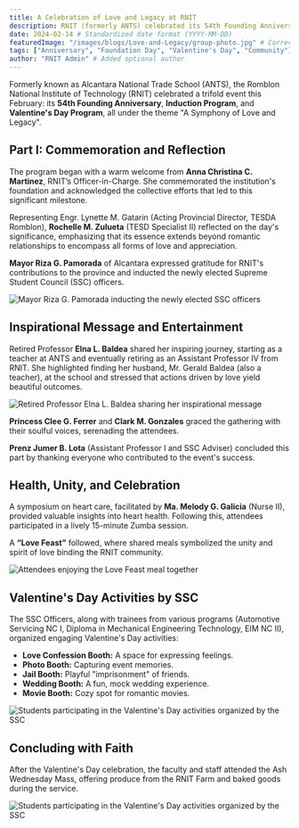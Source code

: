 ```yaml
---
title: A Celebration of Love and Legacy at RNIT
description: RNIT (formerly ANTS) celebrated its 54th Founding Anniversary, Induction Program, and Valentine's Day with the theme "A Symphony of Love and Legacy".
date: 2024-02-14 # Standardized date format (YYYY-MM-DD)
featuredImage: "/images/blogs/Love-and-Legacy/group-photo.jpg" # Corrected path relative to /public
tags: ["Anniversary", "Foundation Day", "Valentine's Day", "Community"] # Added optional tags
author: "RNIT Admin" # Added optional author
---
```


Formerly known as Alcantara National Trade School (ANTS), the Romblon National Institute of Technology (RNIT) celebrated a trifold event this February: its **54th Founding Anniversary**, **Induction Program**, and **Valentine's Day Program**, all under the theme "A Symphony of Love and Legacy".

## Part I: Commemoration and Reflection

The program began with a warm welcome from **Anna Christina C. Martinez**, RNIT’s Officer-in-Charge. She commemorated the institution's foundation and acknowledged the collective efforts that led to this significant milestone.

Representing Engr. Lynette M. Gatarin (Acting Provincial Director, TESDA Romblon), **Rochelle M. Zulueta** (TESD Specialist II) reflected on the day's significance, emphasizing that its essence extends beyond romantic relationships to encompass all forms of love and appreciation.

**Mayor Riza G. Pamorada** of Alcantara expressed gratitude for RNIT's contributions to the province and inducted the newly elected Supreme Student Council (SSC) officers.

<Image
  src="/images/blogs/Love-and-Legacy/group-photo.jpg"
  alt="Mayor Riza G. Pamorada inducting the newly elected SSC officers"
  width={700}
  height={400}
/>

## Inspirational Message and Entertainment

Retired Professor **Elna L. Baldea** shared her inspiring journey, starting as a teacher at ANTS and eventually retiring as an Assistant Professor IV from RNIT. She highlighted finding her husband, Mr. Gerald Baldea (also a teacher), at the school and stressed that actions driven by love yield beautiful outcomes.

<Image
  src="/images/blogs/Love-and-Legacy/elna-baldea-speaking.jpg"
  alt="Retired Professor Elna L. Baldea sharing her inspirational message"
  width={700}
  height={420}
/>

**Princess Clee G. Ferrer** and **Clark M. Gonzales** graced the gathering with their soulful voices, serenading the attendees.

**Prenz Jumer B. Lota** (Assistant Professor I and SSC Adviser) concluded this part by thanking everyone who contributed to the event's success.

## Health, Unity, and Celebration

A symposium on heart care, facilitated by **Ma. Melody G. Galicia** (Nurse II), provided valuable insights into heart health. Following this, attendees participated in a lively 15-minute Zumba session.

A **“Love Feast”** followed, where shared meals symbolized the unity and spirit of love binding the RNIT community.

<Image
  src="/images/blogs/Love-and-Legacy/valentines-activities.jpg"
  alt="Attendees enjoying the Love Feast meal together"
  width={700}
  height={410}
/>

## Valentine's Day Activities by SSC

The SSC Officers, along with trainees from various programs (Automotive Servicing NC I, Diploma in Mechanical Engineering Technology, EIM NC II), organized engaging Valentine's Day activities:

- **Love Confession Booth:** A space for expressing feelings.
- **Photo Booth:** Capturing event memories.
- **Jail Booth:** Playful "imprisonment" of friends.
- **Wedding Booth:** A fun, mock wedding experience.
- **Movie Booth:** Cozy spot for romantic movies.

<Image
  src="/images/blogs/Love-and-Legacy/valentines-activities-2.jpg"
  alt="Students participating in the Valentine's Day activities organized by the SSC"
  width={700}
  height={450}
/>

## Concluding with Faith

After the Valentine's Day celebration, the faculty and staff attended the Ash Wednesday Mass, offering produce from the RNIT Farm and baked goods during the service.

<Image
  src="/images/blogs/Love-and-Legacy/valentines-activities-3.jpg"
  alt="Students participating in the Valentine's Day activities organized by the SSC"
  width={700}
  height={450}
/>
